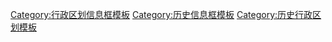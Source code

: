 [[Category:行政区划信息框模板|Category:行政区划信息框模板]]
[[Category:历史信息框模板|Category:历史信息框模板]]
[[Category:历史行政区划模板|Category:历史行政区划模板]]